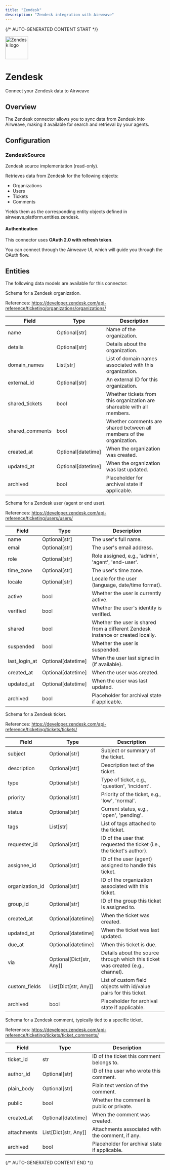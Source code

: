 ```yaml
---
title: "Zendesk"
description: "Zendesk integration with Airweave"
---
```


{/* AUTO-GENERATED CONTENT START */}



<div className="connector-header">
  <img src="icon.svg" alt="Zendesk logo" width="72" height="72" className="connector-icon" />
  <div className="connector-info">
    <h1>Zendesk</h1>
    <p>Connect your Zendesk data to Airweave</p>
  </div>
</div>

## Overview

The Zendesk connector allows you to sync data from Zendesk into Airweave, making it available for search and retrieval by your agents.

## Configuration


### ZendeskSource

Zendesk source implementation (read-only).

Retrieves data from Zendesk for the following objects:
  - Organizations
  - Users
  - Tickets
  - Comments

Yields them as the corresponding entity objects defined in
airweave.platform.entities.zendesk.

#### Authentication

This connector uses **OAuth 2.0 with refresh token**.

You can connect through the Airweave UI, which will guide you through the OAuth flow.


## Entities

The following data models are available for this connector:

<Accordion title="ZendeskOrganizationEntity">

Schema for a Zendesk organization.

References:
  https://developer.zendesk.com/api-reference/ticketing/organizations/organizations/

| Field | Type | Description |
|-------|------|-------------|
| name | Optional[str] | Name of the organization. |
| details | Optional[str] | Details about the organization. |
| domain_names | List[str] | List of domain names associated with this organization. |
| external_id | Optional[str] | An external ID for this organization. |
| shared_tickets | bool | Whether tickets from this organization are shareable with all members. |
| shared_comments | bool | Whether comments are shared between all members of the organization. |
| created_at | Optional[datetime] | When the organization was created. |
| updated_at | Optional[datetime] | When the organization was last updated. |
| archived | bool | Placeholder for archival state if applicable. |

</Accordion>
<Accordion title="ZendeskUserEntity">

Schema for a Zendesk user (agent or end user).

References:
  https://developer.zendesk.com/api-reference/ticketing/users/users/

| Field | Type | Description |
|-------|------|-------------|
| name | Optional[str] | The user's full name. |
| email | Optional[str] | The user's email address. |
| role | Optional[str] | Role assigned, e.g., 'admin', 'agent', 'end-user'. |
| time_zone | Optional[str] | The user's time zone. |
| locale | Optional[str] | Locale for the user (language, date/time format). |
| active | bool | Whether the user is currently active. |
| verified | bool | Whether the user's identity is verified. |
| shared | bool | Whether the user is shared from a different Zendesk instance or created locally. |
| suspended | bool | Whether the user is suspended. |
| last_login_at | Optional[datetime] | When the user last signed in (if available). |
| created_at | Optional[datetime] | When the user was created. |
| updated_at | Optional[datetime] | When the user was last updated. |
| archived | bool | Placeholder for archival state if applicable. |

</Accordion>
<Accordion title="ZendeskTicketEntity">

Schema for a Zendesk ticket.

References:
  https://developer.zendesk.com/api-reference/ticketing/tickets/tickets/

| Field | Type | Description |
|-------|------|-------------|
| subject | Optional[str] | Subject or summary of the ticket. |
| description | Optional[str] | Description text of the ticket. |
| type | Optional[str] | Type of ticket, e.g., 'question', 'incident'. |
| priority | Optional[str] | Priority of the ticket, e.g., 'low', 'normal'. |
| status | Optional[str] | Current status, e.g., 'open', 'pending'. |
| tags | List[str] | List of tags attached to the ticket. |
| requester_id | Optional[str] | ID of the user that requested the ticket (i.e., the ticket's author). |
| assignee_id | Optional[str] | ID of the user (agent) assigned to handle this ticket. |
| organization_id | Optional[str] | ID of the organization associated with this ticket. |
| group_id | Optional[str] | ID of the group this ticket is assigned to. |
| created_at | Optional[datetime] | When the ticket was created. |
| updated_at | Optional[datetime] | When the ticket was last updated. |
| due_at | Optional[datetime] | When this ticket is due. |
| via | Optional[Dict[str, Any]] | Details about the source through which this ticket was created (e.g., channel). |
| custom_fields | List[Dict[str, Any]] | List of custom field objects with id/value pairs for this ticket. |
| archived | bool | Placeholder for archival state if applicable. |

</Accordion>
<Accordion title="ZendeskCommentEntity">

Schema for a Zendesk comment, typically tied to a specific ticket.

References:
  https://developer.zendesk.com/api-reference/ticketing/tickets/ticket_comments/

| Field | Type | Description |
|-------|------|-------------|
| ticket_id | str | ID of the ticket this comment belongs to. |
| author_id | Optional[str] | ID of the user who wrote this comment. |
| plain_body | Optional[str] | Plain text version of the comment. |
| public | bool | Whether the comment is public or private. |
| created_at | Optional[datetime] | When the comment was created. |
| attachments | List[Dict[str, Any]] | Attachments associated with the comment, if any. |
| archived | bool | Placeholder for archival state if applicable. |

</Accordion>




{/* AUTO-GENERATED CONTENT END */}
